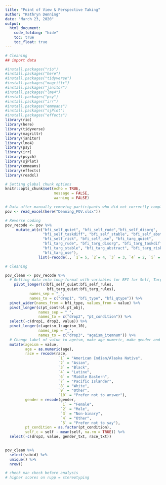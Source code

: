 ```yaml
---
title: "Point of View & Perspective Taking"
author: "Kathryn Denning"
date: "March 23, 2020"
output: 
  html_document:
    code_folding: "hide"
    toc: true
    toc_float: true
---
```

```r
# Cleaning
## import data

#install.packages("rio")
#install.packages("here")
#install.packages("tidyverse")
#install.packages("magrittr")
#install.packages("janitor")
#install.packages("lme4")
#install.packages("psy")
#install.packages("irr")
#install.packages("emmeans")
#install.packages("sjPlot")
#install.packages("effects")
library(rio)
library(here)
library(tidyverse)
library(magrittr)
library(janitor)
library(lme4)
library(psy)
library(irr)
library(psych)
library(sjPlot)
library(emmeans)
library(effects)
library(readxl)

# Setting global chunk options
knitr::opts_chunk$set(echo = TRUE,
                      message = FALSE,
                      warning = FALSE)

# Data after manually removing participants who did not correctly complete the PT manipulation
pov <- read_excel(here("Denning_POV.xlsx")) 

# Reverse coding
pov_recode <- pov %>% 
     mutate_at(c("bfi_self_quiet", "bfi_self_rude","bfi_self_disorg",
                 "bfi_self_taskdiff", "bfi_self_stable", "bfi_self_abstract",
                 "bfi_self_risk", "bfi_self_use", "bfi_targ_quiet", 
                 "bfi_targ_rude", "bfi_targ_disorg", "bfi_targ_taskdiff",
                 "bfi_targ_stable", "bfi_targ_abstract", "bfi_targ_risk",
                 "bfi_targ_use"), 
               list(~recode(., `1`= 5, `2`= 4, `3` = 3, `4` = 2, `5` = 1)))

# Cleaning

pov_clean <- pov_recode %>% 
  # Getting data into long-format with variables for BFI for Self, Targ, PT_Condition, and Ageism
    pivot_longer(c(bfi_self_quiet:bfi_self_rules, 
                   bfi_targ_quiet:bfi_targ_rules),
           names_sep = "_",
           names_to = c("drop1", "bfi_type", "bfi_qtype")) %>% 
  pivot_wider(names_from = bfi_type, values_from = value) %>% 
  pivot_longer(c(pt_control:pt_obj),
               names_sep = "_",
               names_to = c("drop2", "pt_condition")) %>% 
  select(-c(drop1, drop2, value)) %>% 
  pivot_longer(c(ageism_1:ageism_10),
               names_sep = "_",
               names_to = c("drop3", "ageism_itemnum")) %>%
  # Change label of value to ageism, make age numeric, make gender and race categorical with labels, make pt_condition a factor
  mutate(ageism = value,
         age = as.numeric(age),
         race = recode(race,
                        `1` = "American Indian/Alaska Native",
                        `2` = "Asian",
                        `3` = "Black",
                        `4` = "Latinx",
                        `6` = "Middle Eastern",
                        `7` = "Pacific Islander",
                        `8` = "White",
                        `9` = "Other",
                        `10` = "Prefer not to answer"),
         gender = recode(gender,
                         `1` = "Female",
                         `2` = "Male",
                         `3` = "Non-binary",
                         `4` = "Other",
                         `5` = "Prefer not to say"),
         pt_condition = as.factor(pt_condition),
         self_c = self - mean(self, na.rm = TRUE)) %>% 
  select(-c(drop3, value, gender_txt, race_txt))
  

pov_clean %>% 
  select(subid) %>% 
  unique() %>% 
  nrow()

# check man check before analysis
# higher scores on rupp = stereotyping
```
